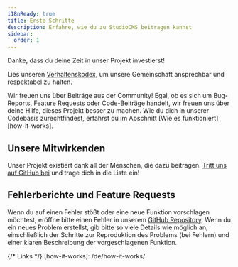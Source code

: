 ```yaml
---
i18nReady: true
title: Erste Schritte
description: Erfahre, wie du zu StudioCMS beitragen kannst
sidebar:
  order: 1
---
```


Danke, dass du deine Zeit in unser Projekt investierst!

Lies unseren [Verhaltenskodex](https://github.com/withstudiocms/studiocms?tab=coc-ov-file#code-of-conduct-), um unsere Gemeinschaft ansprechbar und respektabel zu halten.

Wir freuen uns über Beiträge aus der Community! Egal, ob es sich um Bug-Reports, Feature Requests oder Code-Beiträge handelt, wir freuen uns über deine Hilfe, dieses Projekt besser zu machen. Wie du dich in unserer Codebasis zurechtfindest, erfährst du im Abschnitt [Wie es funktioniert][how-it-works].

## Unsere Mitwirkenden

Unser Projekt existiert dank all der Menschen, die dazu beitragen. [Tritt uns auf GitHub bei](https://github.com/withstudiocms/studiocms) und trage dich in die Liste ein!

<ContributorList />

## Fehlerberichte und Feature Requests

Wenn du auf einen Fehler stößt oder eine neue Funktion vorschlagen möchtest, eröffne bitte einen Fehler in unserem [GitHub Repository](https://github.com/withstudiocms/studiocms). Wenn du ein neues Problem erstellst, gib bitte so viele Details wie möglich an, einschließlich der Schritte zur Reproduktion des Problems (bei Fehlern) und einer klaren Beschreibung der vorgeschlagenen Funktion.

{/* Links */}
[how-it-works]: /de/how-it-works/